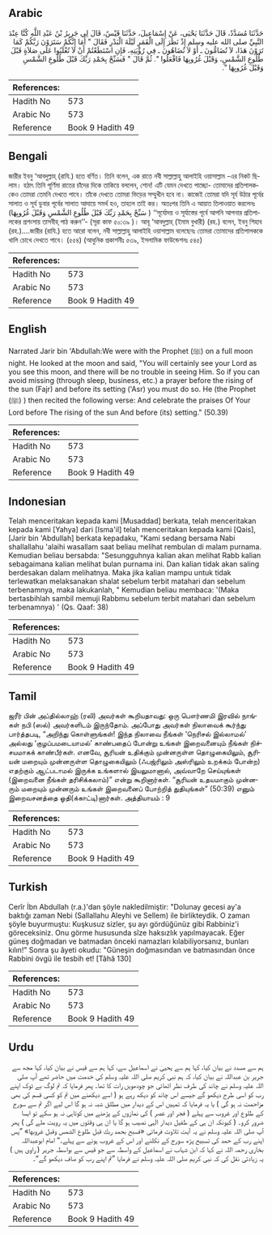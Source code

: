 ## Arabic


<div dir="rtl" lang="ar" style={{fontSize:'larger',backgroundColor:'#f8f9fa',padding:20}}>
حَدَّثَنَا مُسَدَّدٌ، قَالَ حَدَّثَنَا يَحْيَى، عَنْ إِسْمَاعِيلَ، حَدَّثَنَا قَيْسٌ، قَالَ لِي جَرِيرُ بْنُ عَبْدِ اللَّهِ كُنَّا عِنْدَ النَّبِيِّ صلى الله عليه وسلم إِذْ نَظَرَ إِلَى الْقَمَرِ لَيْلَةَ الْبَدْرِ فَقَالَ ‏"‏ أَمَا إِنَّكُمْ سَتَرَوْنَ رَبَّكُمْ كَمَا تَرَوْنَ هَذَا، لاَ تُضَامُّونَ ـ أَوْ لاَ تُضَاهُونَ ـ فِي رُؤْيَتِهِ، فَإِنِ اسْتَطَعْتُمْ أَنْ لاَ تُغْلَبُوا عَلَى صَلاَةٍ قَبْلَ طُلُوعِ الشَّمْسِ، وَقَبْلَ غُرُوبِهَا فَافْعَلُوا ‏"‏‏.‏ ثُمَّ قَالَ ‏"‏ فَسَبِّحْ بِحَمْدِ رَبِّكَ قَبْلَ طُلُوعِ الشَّمْسِ وَقَبْلَ غُرُوبِهَا ‏"‏‏.‏
</div>
<div style={{backgroundColor:'#f8f9fa',padding:20, marginBottom: 10}}><table> <thead> <tr> <th>References:</th> <th></th> </tr> </thead> <tbody><tr><td>Hadith No</td><td>573</td></tr><tr><td>Arabic No</td><td>573</td></tr><tr><td>Reference</td><td>Book 9 Hadith 49</td></tr></tbody></table></div>

## Bengali


<div dir="ltr" lang="bn" style={{fontSize:'larger',backgroundColor:'#f8f9fa',padding:20}}>
জারীর ইবনু ‘আবদুল্লাহ্ (রাযি.) হতে বর্ণিত। তিনি বলেন, এক রাতে নবী সাল্লাল্লাহু আলাইহি ওয়াসাল্লাম -এর নিকট ছিলাম। হঠাৎ তিনি পূর্ণিমা রাতের চাঁদের দিকে তাকিয়ে বললেন, শোন! এটি যেমন দেখতে পাচ্ছো- তোমাদের প্রতিপালককেও তোমরা তেমনি দেখতে পাবে। তাঁকে দেখতে তোমরা ভিড়ের সম্মুখীন হবে না। কাজেই তোমরা যদি সূর্য উঠার পূর্বের সালাত ও সূর্য ডুবার পূর্বের সালাত আদায়ে সমর্থ হও, তাহলে তাই কর। অতঃপর তিনি এ আয়াত তিলাওয়াত করলেনঃ (سَبِّحْ بِحَمْدِ رَبِّكَ قَبْلَ طُلُوعِ الشَّمْسِ وَقَبْلَ غُرُوبِهَا ) ‘‘সূর্যোদয় ও সূর্যাস্তের পূর্বে আপনি আপনার প্রতিপালকের প্রশংসায় তাসবীহ্ পাঠ করুন’’- (সূরা কাফ ৫০:৩৯ )। আবূ ‘আবদুল্লাহ্ (ইমাম বুখারী) (রহ.) বলেন, ইবনু শিহাব (রহ.)....জারীর (রাযি.) হতে আরো বলেন, নবী সাল্লাল্লাহু আলাইহি ওয়াসাল্লাম বলেছেনঃ তোমরা তোমাদের প্রতিপালককে খালি চোখে দেখতে পাবে। (৫৫৪) (আধুনিক প্রকাশনীঃ ৫৩৯, ইসলামিক ফাউন্ডেশনঃ ৫৪৫)
</div>
<div style={{backgroundColor:'#f8f9fa',padding:20, marginBottom: 10}}><table> <thead> <tr> <th>References:</th> <th></th> </tr> </thead> <tbody><tr><td>Hadith No</td><td>573</td></tr><tr><td>Arabic No</td><td>573</td></tr><tr><td>Reference</td><td>Book 9 Hadith 49</td></tr></tbody></table></div>

## English


<div dir="ltr" lang="en" style={{fontSize:'larger',backgroundColor:'#f8f9fa',padding:20}}>
Narrated Jarir bin 'Abdullah:We were with the Prophet (ﷺ) on a full moon night. He looked at the moon and said, "You will certainly see your Lord as you see this moon, and there will be no trouble in seeing Him. So if you can avoid missing (through sleep, business, etc.) a prayer before the rising of the sun (Fajr) and before its setting ('Asr) you must do so. He (the Prophet (ﷺ) ) then recited the following verse: And celebrate the praises Of Your Lord before The rising of the sun And before (its) setting." (50.39)
</div>
<div style={{backgroundColor:'#f8f9fa',padding:20, marginBottom: 10}}><table> <thead> <tr> <th>References:</th> <th></th> </tr> </thead> <tbody><tr><td>Hadith No</td><td>573</td></tr><tr><td>Arabic No</td><td>573</td></tr><tr><td>Reference</td><td>Book 9 Hadith 49</td></tr></tbody></table></div>

## Indonesian


<div dir="ltr" lang="id" style={{fontSize:'larger',backgroundColor:'#f8f9fa',padding:20}}>
Telah menceritakan kepada kami [Musaddad] berkata, telah menceritakan kepada kami [Yahya] dari [Isma'il] telah menceritakan kepada kami [Qais], [Jarir bin 'Abdullah] berkata kepadaku, "Kami sedang bersama Nabi shallallahu 'alaihi wasallam saat beliau melihat rembulan di malam purnama. Kemudian beliau bersabda: "Sesungguhnya kalian akan melihat Rabb kalian sebagaimana kalian melihat bulan purnama ini. Dan kalian tidak akan saling berdesakan dalam melihatnya. Maka jika kalian mampu untuk tidak terlewatkan melaksanakan shalat sebelum terbit matahari dan sebelum terbenamnya, maka lakukanlah, " Kemudian beliau membaca: '(Maka bertasbihlah sambil memuji Rabbmu sebelum terbit matahari dan sebelum terbenamnya) ' (Qs. Qaaf: 38)
</div>
<div style={{backgroundColor:'#f8f9fa',padding:20, marginBottom: 10}}><table> <thead> <tr> <th>References:</th> <th></th> </tr> </thead> <tbody><tr><td>Hadith No</td><td>573</td></tr><tr><td>Arabic No</td><td>573</td></tr><tr><td>Reference</td><td>Book 9 Hadith 49</td></tr></tbody></table></div>

## Tamil


<div dir="ltr" lang="ta" style={{fontSize:'larger',backgroundColor:'#f8f9fa',padding:20}}>
ஜரீர் பின் அப்தில்லாஹ் (ரலி) அவர்கள் கூறியதாவது: ஒரு பௌர்ணமி இரவில் நாங்கள் நபி (ஸல்) அவர்களிடம் இருந்தோம். அப்போது அவர்கள் நிலாவைக் கூர்ந்து பார்த்தபடி, “அறிந்து கொள்ளுங்கள்! இந்த நிலாவை நீங்கள் ‘நெரிசல் இல்லாமல்’ அல்லது ‘குழப்பமடையாமல்’ காண்பதைப் போன்று உங்கள் இறைவனையும் நீங்கள் நிச்சயமாகக் காண்பீர்கள். எனவே, சூரியன் உதிக்கும் முன்னருள்ள தொழுகையிலும், சூரியன் மறையும் முன்னருள்ள தொழுகையிலும் (ஃபஜ்ரிலும் அஸ்ரிலும் உறக்கம் போன்ற) எதற்கும் ஆட்படாமல் இருக்க உங்களால் இயலுமானால், அவ்வாறே செய்யுங்கள் (இறைவனை நீங்கள் தரிசிக்கலாம்)” என்று கூறினார்கள். “சூரியன் உதயமாகும் முன்னரும் மறையும் முன்னரும் உங்கள் இறைவனைப் போற்றித் துதியுங்கள்” (50:39) எனும் இறைவசனத்தை ஓதி(க்காட்டி)னார்கள். அத்தியாயம் : 9
</div>
<div style={{backgroundColor:'#f8f9fa',padding:20, marginBottom: 10}}><table> <thead> <tr> <th>References:</th> <th></th> </tr> </thead> <tbody><tr><td>Hadith No</td><td>573</td></tr><tr><td>Arabic No</td><td>573</td></tr><tr><td>Reference</td><td>Book 9 Hadith 49</td></tr></tbody></table></div>

## Turkish


<div dir="ltr" lang="tr" style={{fontSize:'larger',backgroundColor:'#f8f9fa',padding:20}}>
Cerîr İbn Abdullah (r.a.)'dan şöyle nakledilmiştir: "Dolunay gecesi ay'a baktığı zaman Nebi (Sallallahu Aleyhi ve Sellem) ile birlikteydik. O zaman şöyle buyurmuştu: Kuşkusuz sizler, şu ayı gördüğünüz gibi Rabbiniz'i göreceksiniz. Onu görme hususunda sîze haksızlık yapılmayacak. Eğer güneş doğmadan ve batmadan önceki namazları kılabiliyorsanız, bunları kılın!" Sonra şu âyeti okudu: "Güneşin doğmasından ve batmasından önce Rabbini övgü ile tesbih et! [Tâhâ 130]
</div>
<div style={{backgroundColor:'#f8f9fa',padding:20, marginBottom: 10}}><table> <thead> <tr> <th>References:</th> <th></th> </tr> </thead> <tbody><tr><td>Hadith No</td><td>573</td></tr><tr><td>Arabic No</td><td>573</td></tr><tr><td>Reference</td><td>Book 9 Hadith 49</td></tr></tbody></table></div>

## Urdu


<div dir="rtl" lang="ur" style={{fontSize:'larger',backgroundColor:'#f8f9fa',padding:20}}>
ہم سے مسدد نے بیان کیا، کہا ہم سے یحییٰ نے اسماعیل سے، کہا ہم سے قیس نے بیان کیا، کہا مجھ سے جریر بن عبداللہ نے بیان کیا، کہ ہم نبی کریم صلی اللہ علیہ وسلم کی خدمت میں حاضر تھے آپ صلی اللہ علیہ وسلم نے چاند کی طرف نظر اٹھائی جو چودھویں رات کا تھا۔ پھر فرمایا کہ تم لوگ بے ٹوک اپنے رب کو اسی طرح دیکھو گے جیسے اس چاند کو دیکھ رہے ہو ( اسے دیکھنے میں تم کو کسی قسم کی بھی مزاحمت نہ ہو گی ) یا یہ فرمایا کہ تمہیں اس کے دیدار میں مطلق شبہ نہ ہو گا اس لیے اگر تم سے سورج کے طلوع اور غروب سے پہلے ( فجر اور عصر ) کی نمازوں کے پڑھنے میں کوتاہی نہ ہو سکے تو ایسا ضرور کرو۔ ( کیونکہ ان ہی کے طفیل دیدار الٰہی نصیب ہو گا یا ان ہی وقتوں میں یہ رویت ملے گی ) پھر آپ صلی اللہ علیہ وسلم نے یہ آیت تلاوت فرمائی «فسبح بحمد ربك قبل طلوع الشمس وقبل غروبها» ”پس اپنے رب کے حمد کی تسبیح پڑھ سورج کے نکلنے اور اس کے غروب ہونے سے پہلے۔“ امام ابوعبداللہ بخاری رحمہ اللہ نے کہا کہ ابن شہاب نے اسماعیل کے واسطہ سے جو قیس سے بواسطہ جریر ( راوی ہیں ) یہ زیادتی نقل کی کہ نبی کریم صلی اللہ علیہ وسلم نے فرمایا ”تم اپنے رب کو صاف دیکھو گے“۔
</div>
<div style={{backgroundColor:'#f8f9fa',padding:20, marginBottom: 10}}><table> <thead> <tr> <th>References:</th> <th></th> </tr> </thead> <tbody><tr><td>Hadith No</td><td>573</td></tr><tr><td>Arabic No</td><td>573</td></tr><tr><td>Reference</td><td>Book 9 Hadith 49</td></tr></tbody></table></div>